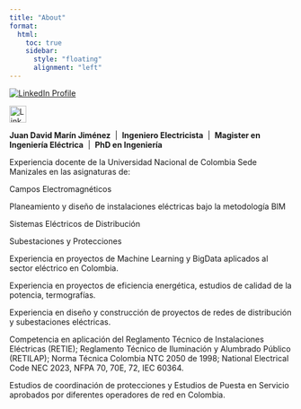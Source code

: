 ```yaml
---
title: "About"
format:
  html:
    toc: true
    sidebar:
      style: "floating"
      alignment: "left"
---
```

 

<a href="https://www.linkedin.com/in/juan-david-marin-jimenez/" target="_blank">
  <img src="https://img.shields.io/badge/LinkedIn-Profile-blue?logo=linkedin&style=flat-square" alt="LinkedIn Profile">
</a>


<a href="https://www.linkedin.com/in/juan-david-marin-jimenez/" target="_blank">
  <img src="https://cdn.jsdelivr.net/npm/bootstrap-icons@1.10.5/icons/linkedin.svg" alt="LinkedIn" width="30" height="30">
</a>

<p><strong>Juan David Marín Jiménez</strong> &nbsp;|&nbsp; <strong>Ingeniero Electricista</strong> &nbsp;|&nbsp; <strong>Magister en Ingeniería Eléctrica</strong> &nbsp;|&nbsp; <strong>PhD en Ingeniería</strong></p>


Experiencia docente de la Universidad Nacional de Colombia Sede Manizales en las asignaturas de:

Campos Electromagnéticos

Planeamiento y diseño de instalaciones eléctricas bajo la metodología BIM

Sistemas Eléctricos de Distribución

Subestaciones y Protecciones

Experiencia en proyectos de Machine Learning y BigData aplicados al sector eléctrico en Colombia.

Experiencia en proyectos de eficiencia energética, estudios de calidad de la potencia, termografías.

Experiencia en diseño y construcción de proyectos de redes de distribución y subestaciones eléctricas.

Competencia en aplicación del Reglamento Técnico de Instalaciones Eléctricas (RETIE); Reglamento Técnico de Iluminación y Alumbrado Público (RETILAP); Norma Técnica Colombia NTC 2050 de 1998; National Electrical Code NEC 2023, NFPA 70, 70E, 72, IEC 60364.

Estudios de coordinación de protecciones y Estudios de Puesta en Servicio aprobados por diferentes operadores de red en Colombia.